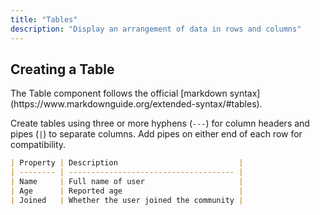 ```yaml
---
title: "Tables"
description: "Display an arrangement of data in rows and columns"
---
```


## Creating a Table

<Tip>
The Table component follows the official [markdown syntax](https://www.markdownguide.org/extended-syntax/#tables).
</Tip>

Create tables using three or more hyphens (`---`) for column headers and pipes (`|`) to separate columns. Add pipes on either end of each row for compatibility.

```md
| Property | Description                           |
| -------- | ------------------------------------- |
| Name     | Full name of user                     |
| Age      | Reported age                          |
| Joined   | Whether the user joined the community |
```